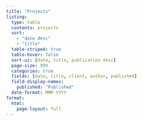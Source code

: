 ```yaml
---
title: "Projects"
listing: 
  type: table
  contents: projects
  sort: 
    - "date desc"
    - "title"
  table-striped: true
  table-hover: false
  sort-ui: [date, title, publication desc]
  page-size: 999
  categories: true
  fields: [date, title, client, author, published]
  field-display-names:
    published: "Published"
  date-format: MMM YYYY
format: 
  html:
    page-layout: full
---
```

<!-- template: projects/listing_template.ejs -->